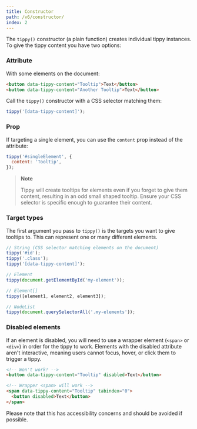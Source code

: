 ---
title: Constructor
path: /v6/constructor/
index: 2
---

The `tippy()` constructor (a plain function) creates individual tippy instances.
To give the tippy content you have two options:

### Attribute

With some elements on the document:

```html
<button data-tippy-content="Tooltip">Text</button>
<button data-tippy-content="Another Tooltip">Text</button>
```

Call the `tippy()` constructor with a CSS selector matching them:

```js
tippy('[data-tippy-content]');
```

### Prop

If targeting a single element, you can use the `content` prop instead of the
attribute:

```js
tippy('#singleElement', {
  content: 'Tooltip',
});
```

> **Note**
>
> Tippy will create tooltips for elements even if you forget to give them
> content, resulting in an odd small shaped tooltip. Ensure your CSS selector is
> specific enough to guarantee their content.

### Target types

The first argument you pass to `tippy()` is the targets you want to give
tooltips to. This can represent one or many different elements.

```js
// String (CSS selector matching elements on the document)
tippy('#id');
tippy('.class');
tippy('[data-tippy-content]');

// Element
tippy(document.getElementById('my-element'));

// Element[]
tippy([element1, element2, element3]);

// NodeList
tippy(document.querySelectorAll('.my-elements'));
```

### Disabled elements

If an element is disabled, you will need to use a wrapper element (`<span>` or
`<div>`) in order for the tippy to work. Elements with the disabled attribute
aren't interactive, meaning users cannot focus, hover, or click them to trigger
a tippy.

```html
<!-- Won't work! -->
<button data-tippy-content="Tooltip" disabled>Text</button>

<!-- Wrapper <span> will work -->
<span data-tippy-content="Tooltip" tabindex="0">
  <button disabled>Text</button>
</span>
```

Please note that this has accessibility concerns and should be avoided if
possible.
